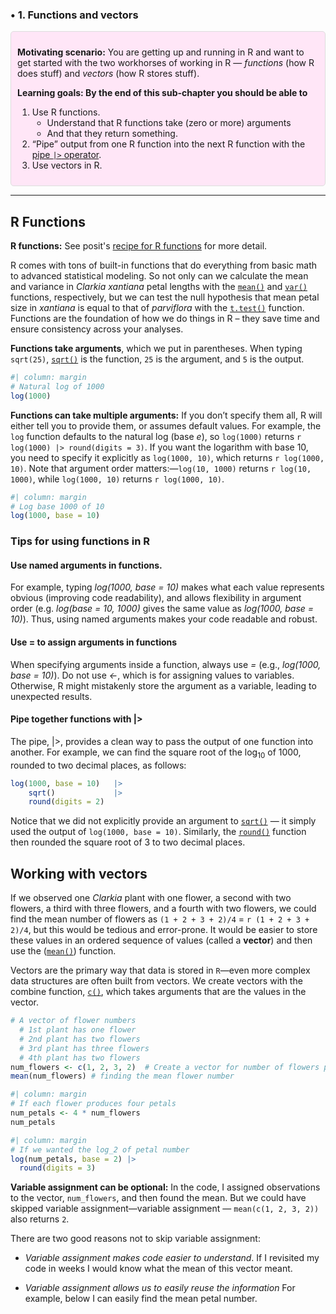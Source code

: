 ### • 1. Functions and vectors {.unnumbered}



::: {.motivation style="background-color: #ffe6f7; padding: 10px; border: 1px solid #ddd; border-radius: 5px;"}


**Motivating scenario:**  You are getting up and running in R and want to get started with the two workhorses of working in R — *functions* (how R does stuff) and *vectors* (how R stores stuff).          

**Learning goals: By the end of this sub-chapter you should be able to**  

1. Use R functions.  
   - Understand that R functions take (zero or more) arguments
   - And that they return something.    
2. "Pipe" output from one R function into the next R function with the [pipe `|>` operator](https://stat.ethz.ch/R-manual/R-devel/library/base/html/pipeOp.html). 
3. Use vectors in R.  

:::     

---  


## R Functions  

[**R functions:** See posit\'s [recipe for R functions](https://posit.cloud/learn/recipes/basics/BasicB4) for more detail.]{.column-margin}


R comes with tons of built-in functions that do everything from basic math to advanced statistical modeling. So not only can we calculate the mean and variance in *Clarkia xantiana* petal lengths with the [`mean()`](https://stat.ethz.ch/R-manual/R-devel/library/base/html/mean.html) and  [`var()`](https://stat.ethz.ch/R-manual/R-devel/library/stats/html/cor.html) functions, respectively, but we can test the null hypothesis that mean petal size in *xantiana* is equal to that of *parviflora*  with the [`t.test()`](https://stat.ethz.ch/R-manual/R-devel/library/stats/html/t.test.html) function. Functions are the foundation of how we do things in R -- they save time and ensure consistency across your analyses.




**Functions take arguments**, which we put in parentheses. When  typing `sqrt(25)`, [`sqrt()`](https://stat.ethz.ch/R-manual/R-devel/library/base/html/MathFun.html) is the function, `25` is the argument, and `5` is the output.  


```r
#| column: margin
# Natural log of 1000
log(1000)             
```  


**Functions can take multiple arguments:**  If you don’t specify them all, R will either tell you to provide them, or assumes default values. For example, the `log` function defaults to the natural log (base *e*), so  `log(1000)` returns `r log(1000) |> round(digits = 3)`. If you want the logarithm with base 10, you need to specify it explicitly as `log(1000, 10)`, which returns `r log(1000, 10)`. Note that argument order matters:—`log(10, 1000)` returns `r log(10, 1000)`, while `log(1000, 10)` returns `r log(1000, 10)`. 


```r
#| column: margin
# Log base 1000 of 10
log(1000, base = 10)  
```  

:::protip

### Tips for using functions in R

#### **Use named arguments in functions**. 

For example, typing *log(1000, base = 10)* makes what each value represents obvious (improving code readability), and allows flexibility in argument order (e.g. *log(base = 10, 1000)* gives the same value as *log(1000, base = 10)*). Thus, using named arguments makes your code readable and robust. 


  
#### **Use = to assign arguments in functions**   

When specifying arguments inside a function, always use *=* (e.g., *log(1000, base = 10)*). Do not use *<-*, which is for assigning values to variables. Otherwise, R might mistakenly store the argument as a variable, leading to unexpected results.  



#### **Pipe together functions with |>**    

The pipe, |>, provides a clean way to pass the output of one function into another. For example, we can find the square root of the $\text{log}_{10}$ of 1000, rounded to two decimal places, as follows:  

```r
log(1000, base = 10)   |>  
    sqrt()             |>  
    round(digits = 2)
```

Notice that we did not explicitly provide an argument to [`sqrt()`](https://stat.ethz.ch/R-manual/R-devel/library/base/html/MathFun.html) — it simply used the output of `log(1000, base = 10)`. Similarly, the [`round()`](https://stat.ethz.ch/R-manual/R-devel/library/base/html/Round.html) function then rounded the square root of 3 to two decimal places.  
:::  



## Working with vectors  


If we observed one *Clarkia* plant with one flower, a second with two flowers, a third with three flowers, and a fourth with two flowers, we could find the mean number of flowers as `(1 + 2 + 3 + 2)/4` = `r (1 + 2 + 3 + 2)/4`, but this would be tedious and error-prone. It would be easier to store these values in an ordered sequence of values (called a **vector**) and then use the ([`mean()`](https://stat.ethz.ch/R-manual/R-devel/library/base/html/mean.html)) function. 



Vectors are the primary way that data is stored in `R`—even more complex data structures are often  built from  vectors. We create vectors with the combine function, [`c()`](https://stat.ethz.ch/R-manual/R-devel/library/base/html/c.html), which takes arguments that are the values in the vector.  

```r
# A vector of flower numbers
  # 1st plant has one flower
  # 2nd plant has two flowers
  # 3rd plant has three flowers
  # 4th plant has two flowers
num_flowers <- c(1, 2, 3, 2)  # Create a vector for number of flowers per plant
mean(num_flowers) # finding the mean flower number
```

```r
#| column: margin
# If each flower produces four petals  
num_petals <- 4 * num_flowers
num_petals
```

```r
#| column: margin
# If we wanted the log_2 of petal number 
log(num_petals, base = 2) |>
  round(digits = 3)
```


:::fyi 
**Variable assignment can be optional:** In the code, I assigned observations to the vector, `num_flowers`, and then found the mean. But we could have skipped variable assignment—variable assignment — `mean(c(1, 2, 3, 2))` also returns `2`.  


There are two good reasons not to skip variable assignment:    

- *Variable assignment makes code easier to understand*. If I revisited my code in weeks I would know what the mean of this vector meant.   

- *Variable assignment allows us to easily reuse the information* For example, below I can easily find the mean petal number.   
:::

